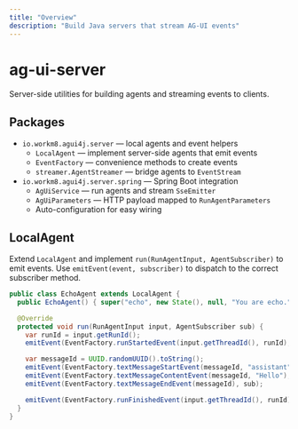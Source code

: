 ```yaml
---
title: "Overview"
description: "Build Java servers that stream AG-UI events"
---
```


# ag-ui-server

Server-side utilities for building agents and streaming events to clients.

## Packages

- `io.workm8.agui4j.server` — local agents and event helpers
  - `LocalAgent` — implement server-side agents that emit events
  - `EventFactory` — convenience methods to create events
  - `streamer.AgentStreamer` — bridge agents to `EventStream`
- `io.workm8.agui4j.server.spring` — Spring Boot integration
  - `AgUiService` — run agents and stream `SseEmitter`
  - `AgUiParameters` — HTTP payload mapped to `RunAgentParameters`
  - Auto-configuration for easy wiring

## LocalAgent

Extend `LocalAgent` and implement `run(RunAgentInput, AgentSubscriber)` to emit events. Use `emitEvent(event, subscriber)` to dispatch to the correct subscriber method.

```java
public class EchoAgent extends LocalAgent {
  public EchoAgent() { super("echo", new State(), null, "You are echo."); }

  @Override
  protected void run(RunAgentInput input, AgentSubscriber sub) {
    var runId = input.getRunId();
    emitEvent(EventFactory.runStartedEvent(input.getThreadId(), runId), sub);

    var messageId = UUID.randomUUID().toString();
    emitEvent(EventFactory.textMessageStartEvent(messageId, "assistant"), sub);
    emitEvent(EventFactory.textMessageContentEvent(messageId, "Hello"), sub);
    emitEvent(EventFactory.textMessageEndEvent(messageId), sub);

    emitEvent(EventFactory.runFinishedEvent(input.getThreadId(), runId), sub);
  }
}
```

